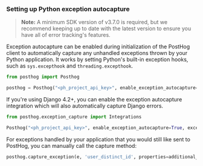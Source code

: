 ### Setting up Python exception autocapture

> **Note:** A minimum SDK version of v3.7.0 is required, but we recommend keeping up to date with the latest version to ensure you have all of error tracking's features.

Exception autocapture can be enabled during initialization of the PostHog client to automatically capture any unhandled exceptions thrown by your Python application. It works by setting Python's built-in exception hooks, such as `sys.excepthook` and `threading.excepthook`.

```python
from posthog import Posthog

posthog = Posthog("<ph_project_api_key>", enable_exception_autocapture=True, ...)
```

If you're using Django 4.2+, you can enable the exception autocapture integration which will also automatically capture Django errors.

```python
from posthog.exception_capture import Integrations

Posthog("<ph_project_api_key>", enable_exception_autocapture=True, exception_autocapture_integrations = [Integrations.Django])
```

For exceptions handled by your application that you would still like sent to PostHog, you can manually call the capture method:

```python
posthog.capture_exception(e, 'user_distinct_id', properties=additional_properties)
```
